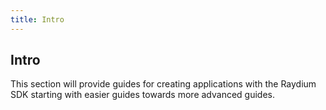 ```yaml
---
title: Intro
---
```


## Intro

This section will provide guides for creating applications with
the Raydium SDK starting with easier guides towards more advanced guides.
